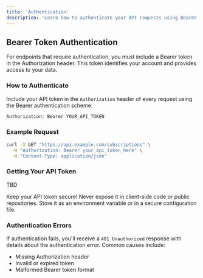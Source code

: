 ```yaml
---
title: 'Authentication'
description: 'Learn how to authenticate your API requests using Bearer tokens'
---
```


## Bearer Token Authentication

For endpoints that require authentication, you must include a Bearer token in the Authorization header. This token identifies your account and provides access to your data.

### How to Authenticate

Include your API token in the `Authorization` header of every request using the Bearer authentication scheme:

```bash
Authorization: Bearer YOUR_API_TOKEN
```

### Example Request

```bash
curl -X GET "https://api.example.com/subscriptions" \
  -H "Authorization: Bearer your_api_token_here" \
  -H "Content-Type: application/json"
```

### Getting Your API Token

TBD

<Warning>
Keep your API token secure! Never expose it in client-side code or public repositories. Store it as an environment variable or in a secure configuration file.
</Warning>

### Authentication Errors

If authentication fails, you'll receive a `401 Unauthorized` response with details about the authentication error. Common causes include:

- Missing Authorization header
- Invalid or expired token
- Malformed Bearer token format

